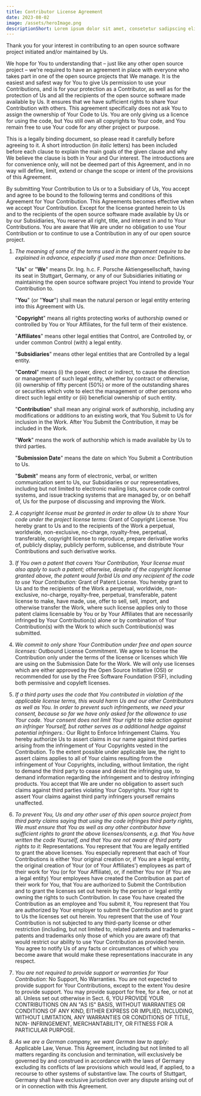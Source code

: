 ```yaml
---
title: Contributor License Agreement
date: 2023-08-02
image: /assets/heroImage.png
descriptionShort: Lorem ipsum dolor sit amet, consetetur sadipscing elitr, sed diam nonumy eirmod tempor invidunt ut labore et dolore magna aliquyam erat, sed diam voluptua.
---
```


Thank you for your interest in contributing to an open source software project
initiated and/or maintained by Us.

We hope for You to understanding that – just like any other open source project
– we're required to have an agreement in place with everyone who takes part in
one of the open source projects that We manage. It is the easiest and safest way
for You to give Us permission to use your Contributions, and is for your
protection as a Contributor, as well as for the protection of Us and all the
recipients of the open source software made available by Us. It ensures that we
have sufficient rights to share Your Contribution with others. This agreement
specifically does not ask You to assign the ownership of Your Code to Us. You
are only giving us a licence for using the code, but You still own all
copyrights to Your code, and You remain free to use Your code for any other
project or purpose.

This is a legally binding document, so please read it carefully before agreeing
to it. A short introduction (in _italic_ letters) has been included before each
clause to explain the main goals of the given clause and why We believe the
clause is both in Your and Our interest. The introductions are for convenience
only, will not be deemed part of this Agreement, and in no way will define,
limit, extend or change the scope or intent of the provisions of this Agreement.

By submitting Your Contribution to Us or to a Subsidiary of Us, You accept and
agree to be bound to the following terms and conditions of this Agreement for
Your Contribution. This Agreements becomes effective when we accept Your
Contribution. Except for the license granted herein to Us and to the recipients
of the open source software made available by Us or by our Subsidiaries, You
reserve all right, title, and interest in and to Your Contributions. You are
aware that We are under no obligation to use Your Contribution or to continue to
use a Contribution in any of our open source project.

1. _The meaning of some of the terms used in the agreement require to be
   explained in advance, especially if used more than once:_ Definitions.

   "**Us**" or "**We**" means Dr. Ing. h.c. F. Porsche Aktiengesellschaft,
   having its seat in Stuttgart, Germany, or any of our Subsidiaries initiating
   or maintaining the open source software project You intend to provide Your
   Contribution to.

   "**You**" (or "**Your**") shall mean the natural person or legal entity
   entering into this Agreement with Us.

   "**Copyright**" means all rights
   protecting works of authorship owned or controlled by You or Your Affiliates,
   for the full term of their existence.

   "**Affiliates**" means other legal
   entities that Control, are Controlled by, or under common Control (with) a
   legal entity.

   "**Subsidiaries**" means other legal entities that are Controlled by a legal
   entity.

   "**Control**" means (i) the power, direct or indirect, to cause the direction
   or management of such legal entity, whether by contract or otherwise, (ii)
   ownership of fifty percent (50%) or more of the outstanding shares or
   securities which vote to elect the management or other persons who direct
   such legal entity or (iii) beneficial ownership of such entity.

   "**Contribution**" shall mean any original work of authorship, including any
   modifications or additions to an existing work, that You Submit to Us for
   inclusion in the Work. After You Submit the Contribution, it may be included
   in the Work.

   "**Work**" means the work of authorship which is made available by Us to
   third parties.

   "**Submission Date**" means the date on which You Submit a Contribution to
   Us.

   "**Submit**" means any form of electronic, verbal, or written communication
   sent to Us, our Subsidiaries or our representatives, including but not
   limited to electronic mailing lists, source code control systems, and issue
   tracking systems that are managed by, or on behalf of, Us for the purpose of
   discussing and improving the Work.

2. _A copyright license must be granted in order to allow Us to share Your code
   under the project license terms:_ Grant of Copyright License. You hereby
   grant to Us and to the recipients of the Work a perpetual, worldwide,
   non-exclusive, no-charge, royalty-free, perpetual, transferable, copyright
   license to reproduce, prepare derivative works of, publicly display, publicly
   perform, sublicense, and distribute Your Contributions and such derivative
   works.

3. _If You own a patent that covers Your Contribution, Your license must also
   apply to such a patent; otherwise, despite of the copyright license granted
   above, the patent would forbid Us and any recipient of the code to use Your
   Contribution:_ Grant of Patent License. You hereby grant to Us and to the
   recipients of the Work a perpetual, worldwide, non-exclusive, no-charge,
   royalty-free, perpetual, transferable, patent license to make, have made,
   use, offer to sell, sell, import, and otherwise transfer the Work, where such
   license applies only to those patent claims licensable by You or by Your
   Affiliates that are necessarily infringed by Your Contribution(s) alone or by
   combination of Your Contribution(s) with the Work to which such
   Contribution(s) was submitted.

4. _We commit to only share Your Contribution under free and open source
   licenses:_ Outbound License Commitment. We agree to license the Contribution
   only under the terms of the license or licenses which We are using on the
   Submission Date for the Work. We will only use licenses which are either
   approved by the Open Source Initiative (OSI) or recommended for use by the
   Free Software Foundation (FSF), including both permissive and copyleft
   licenses.

5. _If a third party uses the code that You contributed in violation of the
   applicable license terms, this would harm Us and our other Contributors as
   well as You. In order to prevent such infringements, we need your consent,
   because so far we have only asked for the allowance to use Your code. Your
   consent does not limit Your right to take action against an infringer
   Yourself, but rather serves as a additional hedge against potential
   infringers.:_ Our Right to Enforce Infringement Claims. You hereby authorize
   Us to assert claims in our name against third parties arising from the
   infringement of Your Copyrights vested in the Contribution. To the extent
   possible under applicable law, the right to assert claims applies to all of
   Your claims resulting from the infringement of Your Copyrights, including,
   without limitation, the right to demand the third party to cease and desist
   the infringing use, to demand information regarding the infringement and to
   destroy infringing products. You accept that We are under no obligation to
   assert such claims against third parties violating Your Copyrights. Your
   right to assert Your claims against third party infringers yourself remains
   unaffected.

6. _To prevent You, Us and any other user of this open source project from third
   party claims saying that using the code infringes third party rights, We must
   ensure that You as well as any other contributor have sufficient rights to
   grant the above licenses/consents, e.g. that You have written the code
   Yourself, and that You are not aware of third party rights to it:_
   Representations. You represent that You are legally entitled to grant the
   above licenses. You especially represent that each of Your Contributions is
   either Your original creation or, if You are a legal entity, the original
   creation of Your (or of Your Affiliates') employees as part of their work for
   You (or for Your Affiliate), or, if neither You nor (if You are a legal
   entity) Your employees have created the Contribution as part of their work
   for You, that You are authorized to Submit the Contribution and to grant the
   licenses set out herein by the person or legal entity owning the rights to
   such Contribution. In case You have created the Contribution as an employee
   and You submit it, You represent that You are authorized by Your employer to
   submit the Contribution and to grant to Us the licenses set out herein. You
   represent that the use of Your Contribution is not subjected to any
   third-party license or other restriction (including, but not limited to,
   related patents and trademarks – patents and trademarks only those of which
   you are aware of) that would restrict our ability to use Your Contribution as
   provided herein. You agree to notify Us of any facts or circumstances of
   which you become aware that would make these representations inaccurate in
   any respect.

7. _You are not required to provide support or warranties for Your
   Contribution:_ No Support, No Warranties. You are not expected to provide
   support for Your Contributions, except to the extent You desire to provide
   support. You may provide support for free, for a fee, or not at all. Unless
   set out otherwise in Sect. 6, YOU PROVIDE YOUR CONTRIBUTIONS ON AN "AS IS"
   BASIS, WITHOUT WARRANTIES OR CONDITIONS OF ANY KIND, EITHER EXPRESS OR
   IMPLIED, INCLUDING, WITHOUT LIMITATION, ANY WARRANTIES OR CONDITIONS OF
   TITLE, NON- INFRINGEMENT, MERCHANTABILITY, OR FITNESS FOR A PARTICULAR
   PURPOSE.

8. _As we are a German company, we want German law to apply:_ Applicable Law,
   Venue. This Agreement, including but not limited to all matters regarding its
   conclusion and termination, will exclusively be governed by and construed in
   accordance with the laws of Germany excluding its conflicts of law provisions
   which would lead, if applied, to a recourse to other systems of substantive
   law. The courts of Stuttgart, Germany shall have exclusive jurisdiction over
   any dispute arising out of or in connection with this Agreement.
